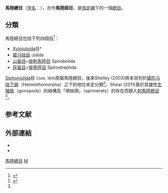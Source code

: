 {{Automatic Taxobox
| taxon = Juliformia
| authority = 
| subdivision_ranks = [[目_(生物)|目]]
| subdivision = [[#分類|見內文]]
| diversity = approximately 147 families, 1,868 genera and 7,753 species<ref name="Shear 2011 class." />。
| diversity_link = 倍足綱多樣性
| synonyms = Diplocheta
}}
'''馬陸總目'''（[[学名|学名]]：{{lang|la|'''Juliformia'''}}），亦作'''馬陸超目'''，是[[倍足綱|倍足綱]]下的一個[[總目|總目]]。

==分類==
馬陸總目包括下列四個目<ref name="Shear 2011 class.">{{cite journal |last=Shear |first=William A. |title=Class Diplopoda de Blainville in Gervais, 1844. In: Zhang, Z.-Q. (Ed.) Animal biodiversity: An outline of higher-level classification and survey of taxonomic richness |journal=[[Zootaxa|Zootaxa]] |year=2011 |volume=3148 |pages=159–164 |url=http://www.mapress.com/zootaxa/2011/f/zt03148p164.pdf |access-date=2015-12-02 |archive-date=2019-07-25 |archive-url=https://web.archive.org/web/20190725010639/https://www.mapress.com/zootaxa/2011/f/zt03148p164.pdf |dead-url=no }}</ref>：
*[[Xyloiuloida|Xyloiuloida]]目†
*[[姬马陆目|姬马陆目]] Julida
*[[山蛩目|山蛩目]]=[[旋刺馬陸目|旋刺馬陸目]] Spirobolida
*[[异蛩目|异蛩目]]=[[旋馬陸目|旋馬陸目]] Spirostreptida

[[Siphoniulida|Siphoniulida]]目 <small>Cook, 1895</small>原屬馬陸總目，後來Shelley (2003)將本目列於[[蠕形马陆下纲|蠕形马陆下纲]]（Helminthomorpha）之下的地位未定分類<ref name="Shelley2003">{{cite journal |last=Shelley |first=R.M. |year=2003 |title=A revised, annotated, family-level classification of the Diplopoda |journal=[[Arthropoda_Selecta|Arthropoda Selecta]] |issue=11 |pages=187–207 |language=en }}</ref>。Shear (2011)基於其雄性[[生殖肢|生殖肢]]（gonopods）的結構及「噴絲頭」（spinnerets）的存在而歸入[[刺馬陸總目|刺馬陸總目]]<ref name="Shear 2011 class." />。

== 参考文献 ==
{{Reflist}}

==外部連結==
*{{commonscat-inline|Diplocheta}}
*{{eol|6453|Diplocheta}}

{{Millipedes}}
{{Authority control}}

{{taxonbar}}
[[Category:馬陸總目|]]
[[Category:害蟲|M]]